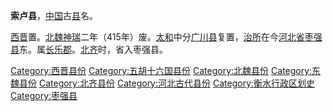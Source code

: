 {{Unreferenced|time=2016-08-19T03:03:54+00:00}}
'''索卢县'''，[[中国|中国]]古[[县|县]]名。

[[西晋|西晋]]置。[[北魏|北魏]][[神瑞|神瑞]]二年（415年）废。[[太和_(北魏)|太和]]中分[[广川县|广川县]]复置，[[治所|治所]]在今[[河北省|河北省]][[枣强县|枣强县]]东。属[[长乐郡_(西晋)|长乐郡]]。[[北齐|北齐]]时，省入枣强县。

{{河北行政区划小作品}}
{{DEFAULTSORT:D}}
[[Category:西晋县份|Category:西晋县份]]
[[Category:五胡十六国县份|Category:五胡十六国县份]] 
[[Category:北魏县份|Category:北魏县份]]
[[Category:东魏县份|Category:东魏县份]]
[[Category:北齐县份|Category:北齐县份]] 
[[Category:河北古代县份|Category:河北古代县份]]
[[Category:衡水行政区划史|Category:衡水行政区划史]]
[[Category:枣强县|Category:枣强县]]